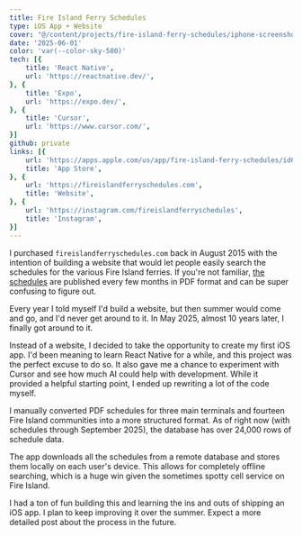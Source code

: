 ```yaml
---
title: Fire Island Ferry Schedules
type: iOS App + Website
cover: "@/content/projects/fire-island-ferry-schedules/iphone-screenshot.png"
date: '2025-06-01'
color: 'var(--color-sky-500)'
tech: [{
    title: 'React Native',
    url: 'https://reactnative.dev/',
}, {
    title: 'Expo',
    url: 'https://expo.dev/',
}, {
    title: 'Cursor',
    url: 'https://www.cursor.com/',
}]
github: private
links: [{
    url: 'https://apps.apple.com/us/app/fire-island-ferry-schedules/id6443580981',
    title: 'App Store',
}, {
    url: 'https://fireislandferryschedules.com',
    title: 'Website',
}, {
    url: 'https://instagram.com/fireislandferryschedules',
    title: 'Instagram',
}]
---
```


I purchased `fireislandferryschedules.com` back in August 2015 with the intention of building a website that would let people easily search the schedules for the various Fire Island ferries. If you're not familiar, [the schedules](https://fimedia.s3.us-east-1.amazonaws.com/16MAY25-19JUN25-MainTerminal-WEBv4-12MAY25.pdf) are published every few months in PDF format and can be super confusing to figure out.

Every year I told myself I'd build a website, but then summer would come and go, and I'd never get around to it. In May 2025, almost 10 years later, I finally got around to it.

Instead of a website, I decided to take the opportunity to create my first iOS app. I'd been meaning to learn React Native for a while, and this project was the perfect excuse to do so. It also gave me a chance to experiment with Cursor and see how much AI could help with development. While it provided a helpful starting point, I ended up rewriting a lot of the code myself.

I manually converted PDF schedules for three main terminals and fourteen Fire Island communities into a more structured format. As of right now (with schedules through September 2025), the database has over 24,000 rows of schedule data. 

The app downloads all the schedules from a remote database and stores them locally on each user's device. This allows for completely offline searching, which is a huge win given the sometimes spotty cell service on Fire Island.

I had a ton of fun building this and learning the ins and outs of shipping an iOS app. I plan to keep improving it over the summer. Expect a more detailed post about the process in the future.
